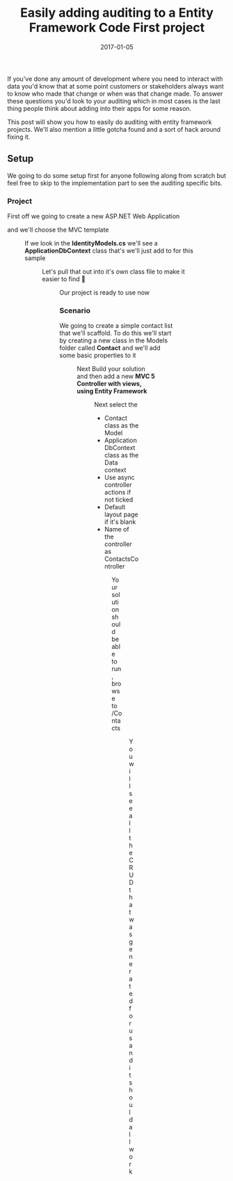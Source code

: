 ﻿---
title: 'Easily adding auditing to a Entity Framework Code First project'
date: 2017-01-05
tags: ['Auditing', 'Data', 'Entity Framework']
draft: false
summary: 'If you''ve done any amount of development where you need to interact with data you''d know that at some point customers or stakeholders always want to know who made that change or when was that change made. To answer these questions you''d look to your auditing which in most cases is the last thing people think about adding into their apps for some reason.'
---


If you've done any amount of development where you need to interact with data you'd know that at some point customers or stakeholders always want to know who made that change or when was that change made. To answer these questions you'd look to your auditing which in most cases is the last thing people think about adding into their apps for some reason.
 
This post will show you how to easily do auditing with entity framework projects. We'll also mention a little gotcha found and a sort of hack around fixing it.
 
## Setup
 
We going to do some setup first for anyone following along from scratch but feel free to skip to the implementation part to see the auditing specific bits.
 
### Project
 
First off we going to create a new ASP.NET Web Application
 
 and we'll choose the MVC template
 
<Figure key="/images/af51f66519c143a087bfb15378161049.png" src="/images/af51f66519c143a087bfb15378161049.png" alt="New ASP.NET Web Application - MVC Template" width="0" height="0" caption="Selecting the MVC template for a new ASP.NET Web Application" />
 
 If we look in the **IdentityModels.cs** we'll see a **ApplicationDbContext** class that's we'll just add to for this sample
 
<Figure key="/images/8b34ea772f18433ebb589cc1fcc469a7.png" src="/images/8b34ea772f18433ebb589cc1fcc469a7.png" alt="ApplicationDbContext class in IdentityModels.cs" width="0" height="0" caption="ApplicationDbContext class within IdentityModels.cs" />
 
 Let's pull that out into it's own class file to make it easier to find 🙂
 
<Figure key="/images/072d65d55bbd4bb98b426631fca7fd4f.png" src="/images/072d65d55bbd4bb98b426631fca7fd4f.png" alt="ApplicationDbContext class moved to its own file" width="0" height="0" caption="ApplicationDbContext class in its own file" />
 
 Our project is ready to use now
 
 ### Scenario 
 
 We going to create a simple contact list that we'll scaffold. To do this we'll start by creating a new class in the Models folder called **Contact** and we'll add some basic properties to it
 
<Figure key="/images/0342e597b1654a2fb55669bb7baa1a6e.png" src="/images/0342e597b1654a2fb55669bb7baa1a6e.png" alt="Contact class with basic properties" width="0" height="0" caption="Contact class definition with properties" />
 
 Next Build your solution and then add a new **MVC 5 Controller with views, using Entity Framework** 
 
<Figure key="/images/e3bb92910c7a40ee88afdb288251881c.png" src="/images/e3bb92910c7a40ee88afdb288251881c.png" alt="Adding a new MVC 5 Controller with views" width="0" height="0" caption="Adding an MVC 5 Controller with views, using Entity Framework" />
 
 Next select the 
 
 - Contact class as the Model
 - ApplicationDbContext class as the Data context
 - Use async controller actions if not ticked
 - Default layout page if it's blank
 - Name of the controller as ContactsController

<Figure key="/images/42c0ebd6aeed4d8a81d0a3aa02110052.png" src="/images/42c0ebd6aeed4d8a81d0a3aa02110052.png" alt="Scaffolding options for ContactsController" width="0" height="0" caption="Configuring scaffolding for the ContactsController" />
 
 Your solution should be able to run, browse to /Contacts 
 
<Figure key="/images/94db8e86e733488a8e214dd8a5ac8430.png" src="/images/94db8e86e733488a8e214dd8a5ac8430.png" alt="Contacts list page in browser" width="0" height="0" caption="Browsing to the generated /Contacts page" />
 
 You will see all the CRUD that was generated for us and it should all work


